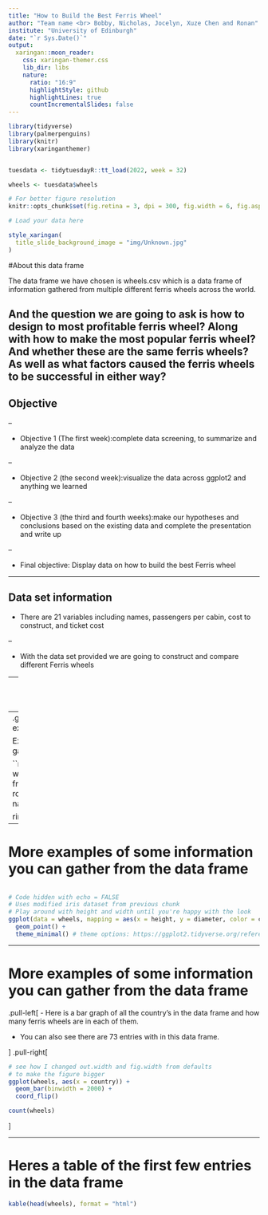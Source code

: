 ```yaml
---
title: "How to Build the Best Ferris Wheel"
author: "Team name <br> Bobby, Nicholas, Jocelyn, Xuze Chen and Ronan"
institute: "University of Edinburgh"
date: "`r Sys.Date()`"
output:
  xaringan::moon_reader:
    css: xaringan-themer.css
    lib_dir: libs
    nature:
      ratio: "16:9"
      highlightStyle: github
      highlightLines: true
      countIncrementalSlides: false
---
```


```r

library(tidyverse)
library(palmerpenguins)
library(knitr)
library(xaringanthemer)


tuesdata <- tidytuesdayR::tt_load(2022, week = 32)

wheels <- tuesdata$wheels

```

```r
# For better figure resolution
knitr::opts_chunk$set(fig.retina = 3, dpi = 300, fig.width = 6, fig.asp = 0.618, out.width = "80%")
```

```r
# Load your data here
```

```r
style_xaringan(
  title_slide_background_image = "img/Unknown.jpg"
)
```

#About this data frame

The data frame we have chosen is wheels.csv which is a data frame of information gathered from multiple different ferris wheels across the world.

And the question we are going to ask is how to design to most profitable ferris wheel? Along with how to make the most popular ferris wheel? And whether these are the same ferris wheels? As well as what factors caused the ferris wheels to be successful in either way?
---
## Objective

--

- Objective 1 (The first week):complete data screening, to summarize and analyze the data 

--

- Objective 2 (the second week):visualize the data across ggplot2 and anything we learned

--

- Objective 3 (the third and fourth weeks):make our hypotheses and conclusions based on the existing data and complete the presentation and write up

--

- Final objective: Display data on how to build the best Ferris wheel



---


## Data set information

- There are 21 variables including names, passengers per cabin, cost to construct, and ticket cost

--

- With the data set provided we are going to construct and compare different Ferris wheels

--
 - We are going to calculate important information to consider before starting the project
 
 --
e.g. Breakeven point, average revenue to be expected per day/month/season/year



# Example of some information you can gather from the data frame

```r
# This is the average duration of a ferris wheel ride using the variables from the data frame
ave <- round(mean(wheels$ride_duration_minutes, na.rm = TRUE))

print(ave)
```

---

# More examples of some information you can gather from the data frame

```r

```

```r
# Code hidden with echo = FALSE
# Uses modified iris dataset from previous chunk
# Play around with height and width until you're happy with the look
ggplot(data = wheels, mapping = aes(x = height, y = diameter, color = country)) +
  geom_point() + 
  theme_minimal() # theme options: https://ggplot2.tidyverse.org/reference/ggtheme.html
```

---

# More examples of some information you can gather from the data frame

.pull-left[
- Here is a bar graph of all the country's in the data frame and how many ferris wheels are in each of them.

- You can also see there are 73 entries with in this data frame.

]
.pull-right[
```r
# see how I changed out.width and fig.width from defaults
# to make the figure bigger
ggplot(wheels, aes(x = country)) +
  geom_bar(binwidth = 2000) +
  coord_flip()

count(wheels)
```
]

---

# Heres a table of the first few entries in the data frame

```r
kable(head(wheels), format = "html")
```
